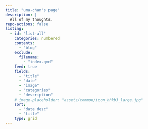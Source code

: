 ```yaml
---
title: "uma-chan's page"
description: |
  All of my thoughts.
repo-actions: false
listing:
  - id: "list-all"
    categories: numbered
    contents:
      - "blog"
    exclude:
      filename:
        - "index.qmd"
    feed: true
    fields:
      - "title"
      - "date"
      - "image"
      - "categories"
      - "description"
    # image-placeholder: "assets/common/icon_hhkb3_large.jpg"
    sort:
      - "date desc"
      - "title"
    type: grid
---
```


::: {#list-all}
:::
